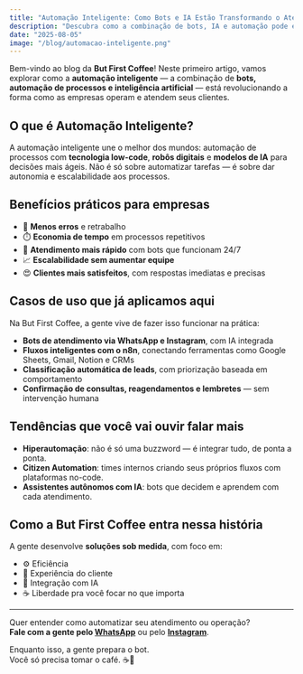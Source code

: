 ```yaml
---
title: "Automação Inteligente: Como Bots e IA Estão Transformando o Atendimento"
description: "Descubra como a combinação de bots, IA e automação pode elevar a eficiência e satisfação do cliente em empresas."
date: "2025-08-05"
image: "/blog/automacao-inteligente.png"
---
```

Bem-vindo ao blog da **But First Coffee**! Neste primeiro artigo, vamos explorar como a **automação inteligente** — a combinação de **bots, automação de processos e inteligência artificial** — está revolucionando a forma como as empresas operam e atendem seus clientes.

## O que é Automação Inteligente?

A automação inteligente une o melhor dos mundos: automação de processos com **tecnologia low-code**, **robôs digitais** e **modelos de IA** para decisões mais ágeis. Não é só sobre automatizar tarefas — é sobre dar autonomia e escalabilidade aos processos.

## Benefícios práticos para empresas

- 🧠 **Menos erros** e retrabalho
- ⏱️ **Economia de tempo** em processos repetitivos
- 🤖 **Atendimento mais rápido** com bots que funcionam 24/7
- 📈 **Escalabilidade sem aumentar equipe**
- 😍 **Clientes mais satisfeitos**, com respostas imediatas e precisas

## Casos de uso que já aplicamos aqui

Na But First Coffee, a gente vive de fazer isso funcionar na prática:

- **Bots de atendimento via WhatsApp e Instagram**, com IA integrada
- **Fluxos inteligentes com o n8n**, conectando ferramentas como Google Sheets, Gmail, Notion e CRMs
- **Classificação automática de leads**, com priorização baseada em comportamento
- **Confirmação de consultas, reagendamentos e lembretes** — sem intervenção humana

## Tendências que você vai ouvir falar mais

- **Hiperautomação**: não é só uma buzzword — é integrar tudo, de ponta a ponta.
- **Citizen Automation**: times internos criando seus próprios fluxos com plataformas no-code.
- **Assistentes autônomos com IA**: bots que decidem e aprendem com cada atendimento.

## Como a But First Coffee entra nessa história

A gente desenvolve **soluções sob medida**, com foco em:

- ⚙️ Eficiência
- 💬 Experiência do cliente
- 🧠 Integração com IA
- ☕ Liberdade pra você focar no que importa

---

Quer entender como automatizar seu atendimento ou operação?  
**Fale com a gente pelo [WhatsApp](https://wa.me/5599999999999)** ou pelo **[Instagram](https://instagram.com/seuperfil)**.

Enquanto isso, a gente prepara o bot.  
Você só precisa tomar o café. ☕🚀

